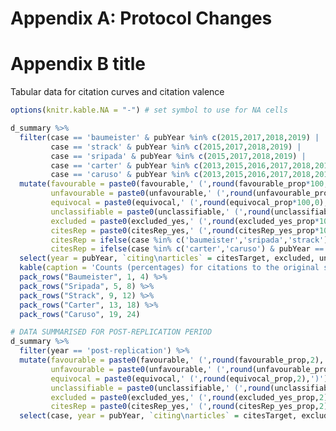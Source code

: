 # Appendix A: Protocol Changes {#appA}


# Appendix B title {#appB}

Tabular data for citation curves and citation valence

```r
options(knitr.kable.NA = "-") # set symbol to use for NA cells

d_summary %>%
  filter(case == 'baumeister' & pubYear %in% c(2015,2017,2018,2019) |
         case == 'strack' & pubYear %in% c(2015,2017,2018,2019) |
         case == 'sripada' & pubYear %in% c(2015,2017,2018,2019) |
         case == 'carter' & pubYear %in% c(2013,2015,2016,2017,2018,2019) |
         case == 'caruso' & pubYear %in% c(2013,2015,2016,2017,2018,2019)) %>%
  mutate(favourable = paste0(favourable,' (',round(favourable_prop*100,0),'%)'),
         unfavourable = paste0(unfavourable,' (',round(unfavourable_prop*100,0),'%)'),
         equivocal = paste0(equivocal,' (',round(equivocal_prop*100,0),'%)'),
         unclassifiable = paste0(unclassifiable,' (',round(unclassifiable_prop*100,0),'%)'),
         excluded = paste0(excluded_yes,' (',round(excluded_yes_prop*100,0),'%)'),
         citesRep = paste0(citesRep_yes,' (',round(citesRep_yes_prop*100,0),'%)'),
         citesRep = ifelse(case %in% c('baumeister','sripada','strack') & pubYear == 2015, NA, citesRep), # set citesRep to NA in pre-replication year
         citesRep = ifelse(case %in% c('carter','caruso') & pubYear == 2013, NA, citesRep)) %>% # set citesRep to NA in pre-replication year
  select(year = pubYear, `citing\narticles` = citesTarget, excluded, unclassifiable, favourable, equivocal, unfavourable, citesRep) %>%
  kable(caption = 'Counts (percentages) for citations to the original study, exclusions, citation valence, and concomitant citations to replication study in the time periods subjected to qualitative analysis. Percentages for the Baumeister case are extrapolations based on 40\\% random samples drawn from the pre-replication and post-replication time periods.', booktabs=T, longtable=T) %>%
  pack_rows("Baumeister", 1, 4) %>%
  pack_rows("Sripada", 5, 8) %>%
  pack_rows("Strack", 9, 12) %>%
  pack_rows("Carter", 13, 18) %>%
  pack_rows("Caruso", 19, 24)
```

```r
# DATA SUMMARISED FOR POST-REPLICATION PERIOD
d_summary %>%
  filter(year == 'post-replication') %>%
  mutate(favourable = paste0(favourable,' (',round(favourable_prop,2),')'),
         unfavourable = paste0(unfavourable,' (',round(unfavourable_prop,2),')'),
         equivocal = paste0(equivocal,' (',round(equivocal_prop,2),')'),
         unclassifiable = paste0(unclassifiable,' (',round(unclassifiable_prop,2),')'),
         excluded = paste0(excluded_yes,' (',round(excluded_yes_prop,2),')'),
         citesRep = paste0(citesRep_yes,' (',round(citesRep_yes_prop,2),')')) %>%
  select(case, year = pubYear, `citing\narticles` = citesTarget, excluded, unclassifiable, favourable, equivocal, unfavourable, citesRep)
```





